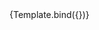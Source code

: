 
<Meta title="Atoms/ProgressBars" component={CircularProgress} />


<Canvas>
  <Story
    name="Circular"
    args={{
      value: 50,
      size: 'xs',
      color: "drab.900",
      trackColor: "drab.700",
    }}
  >
    {Template.bind({})}
  </Story>
</Canvas>
